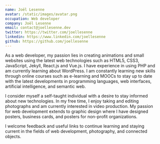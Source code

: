```yaml
---
name: Joël Lesenne
avatar: /static/images/avatar.png
occupation: Web developer
company: Joël Lesenne
email: contact@joellesenne.dev
twitter: https://twitter.com/joellesenne
linkedin: https://www.linkedin.com/joellesenne
github: https://github.com/joellesenne
---
```


As a web developer, my passion lies in creating animations and small websites using the latest web technologies such as HTML5, CSS3, JavaScript, Jekyll, React.js and Vue.js. I have experience in using PHP and am currently learning about WordPress. I am constantly learning new skills through online courses such as e-learning and MOOCs to stay up to date with the latest developments in programming languages, web interfaces, artificial intelligence, and semantic web.

I consider myself a self-taught individual with a desire to stay informed about new technologies. In my free time, I enjoy taking and editing photographs and am currently interested in video production. My passion for web development extends to graphic design where I have designed posters, business cards, and posters for non-profit organizations.

I welcome feedback and useful links to continue learning and staying current in the fields of web development, photography, and connected objects.